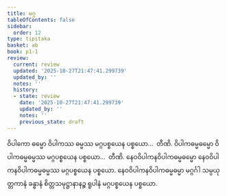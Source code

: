 ```yaml
---
title: မဂ္ဂ
tableOfContents: false
sidebar:
  order: 12
type: tipitaka
basket: ab
book: p1-1
review:
  current: review
  updated: '2025-10-27T21:47:41.299739'
  updated_by: ''
  notes: ''
  history:
  - state: review
    date: '2025-10-27T21:47:41.299739'
    updated_by: ''
    notes: ''
    previous_state: draft
---
```



<ReviewStatus review={frontmatter.review} showDetails={true} />

<HypothesisAnnotation frontmatter={frontmatter} />

<DynamicBreadcrumb />

<Division number="113" book="p1-1" e="ch" v="36" p="378">

<Paragraph number="2380" book="p1-1">
ဝိပါကော ဓမ္မော ဝိပါကဿ ဓမ္မဿ မဂ္ဂပစ္စယေန ပစ္စယော…  တီဏိ. ဝိပါကဓမ္မဓမ္မော ဝိပါကဓမ္မဓမ္မဿ မဂ္ဂပစ္စယေန ပစ္စယော…  တီဏိ. နေဝဝိပါကနဝိပါကဓမ္မဓမ္မော နေဝဝိပါကနဝိပါကဓမ္မဓမ္မဿ မဂ္ဂပစ္စယေန ပစ္စယော. နေဝဝိပါကနဝိပါကဓမ္မဓမ္မာ မဂ္ဂင်္ဂါ သမ္ပယုတ္တကာနံ ခန္ဓာနံ စိတ္တသမုဋ္ဌာနာနဉ္စ ရူပါနံ မဂ္ဂပစ္စယေန ပစ္စယော.
</Paragraph>
</Division>